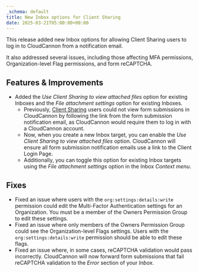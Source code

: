 ```yaml
---
_schema: default
title: New Inbox options for Client Sharing
date: 2025-03-21T05:00:00+00:00
---
```

This release added new Inbox options for allowing Client Sharing users to log in to CloudCannon from a notification email.

It also addressed several issues, including those affecting MFA permissions, Organization-level Flag permissions, and form reCAPTCHA.

## Features & Improvements

* Added the *Use Client Sharing to view attached files* option for existing Inboxes and the *File attachment settings* option for existing Inboxes.
  * Previously, [Client Sharing](/documentation/articles/what-is-client-sharing/) users could not view form submissions in CloudCannon by following the link from the form submission notification email, as CloudCannon would require them to log in with a CloudCannon account.
  * Now, when you create a new Inbox target, you can enable the *Use Client Sharing to view attached files* option. CloudCannon will ensure all form submission notification emails use a link to the Client Login Page.
  * Additionally, you can toggle this option for existing Inbox targets using the *File attachment settings* option in the Inbox *Context menu*.

## Fixes

* Fixed an issue where users with the `org:settings:details:write` permission could edit the Multi-Factor Authentication settings for an Organization. You must be a member of the Owners Permission Group to edit these settings.
* Fixed an issue where only members of the Owners Permission Group could see the Organization-level Flags settings. Users with the `org:settings:details:write` permission should be able to edit these flags.
* Fixed an issue where, in some cases, reCAPTCHA validation would pass incorrectly. CloudCannon will now forward form submissions that fail reCAPTCHA validation to the *Error* section of your *Inbox*.